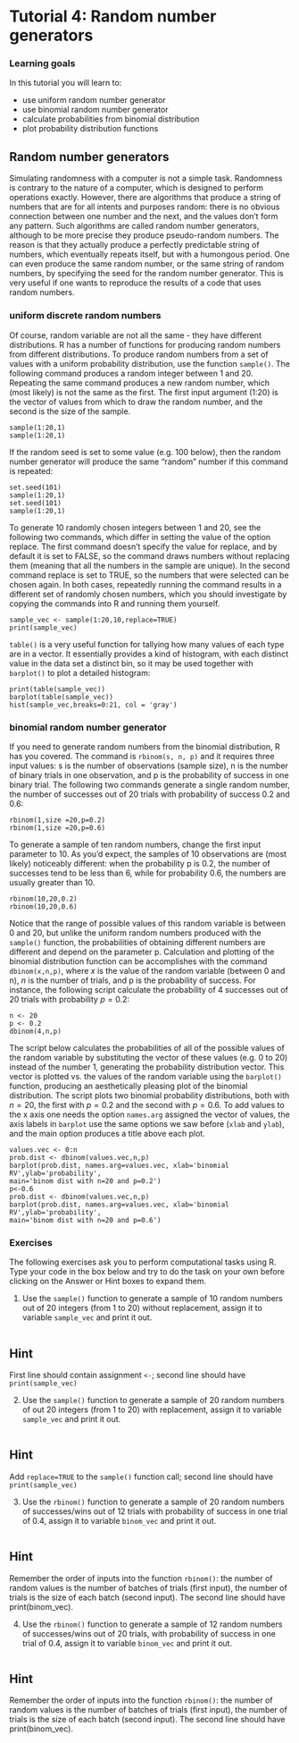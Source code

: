 # Tutorial 4: Random number generators {.unnumbered}

### Learning goals

In this tutorial you will learn to:

-   use uniform random number generator
-   use binomial random number generator
-   calculate probabilities from binomial distribution
-   plot probability distribution functions

## Random number generators

Simulating randomness with a computer is not a simple task. Randomness is contrary to the nature of a computer, which is designed to perform operations exactly. However, there are algorithms that produce a string of numbers that are for all intents and purposes random: there is no obvious connection between one number and the next, and the values don't form any pattern. Such algorithms are called random number generators, although to be more precise they produce pseudo-random numbers. The reason is that they actually produce a perfectly predictable string of numbers, which eventually repeats itself, but with a humongous period. One can even produce the same random number, or the same string of random numbers, by specifying the seed for the random number generator. This is very useful if one wants to reproduce the results of a code that uses random numbers.

### uniform discrete random numbers

Of course, random variable are not all the same - they have different distributions. R has a number of functions for producing random numbers from different distributions. To produce random numbers from a set of values with a uniform probability distribution, use the function `sample()`. The following command produces a random integer between 1 and 20. Repeating the same command produces a new random number, which (most likely) is not the same as the first. The first input argument (1:20) is the vector of values from which to draw the random number, and the second is the size of the sample.

```webr-r
sample(1:20,1)
sample(1:20,1)
```

If the random seed is set to some value (e.g. 100 below), then the random number generator will produce the same "random" number if this command is repeated:

```webr-r
set.seed(101)
sample(1:20,1)
set.seed(101)
sample(1:20,1)
```

To generate 10 randomly chosen integers between 1 and 20, see the following two commands, which differ in setting the value of the option replace. The first command doesn't specify the value for replace, and by default it is set to FALSE, so the command draws numbers without replacing them (meaning that all the numbers in the sample are unique). In the second command replace is set to TRUE, so the numbers that were selected can be chosen again. In both cases, repeatedly running the command results in a different set of randomly chosen numbers, which you should investigate by copying the commands into R and running them yourself.

```webr-r
sample_vec <- sample(1:20,10,replace=TRUE)
print(sample_vec)
```

`table()` is a very useful function for tallying how many values of each type are in a vector. It essentially provides a kind of histogram, with each distinct value in the data set a distinct bin, so it may be used together with `barplot()` to plot a detailed histogram:

```webr-r
print(table(sample_vec))
barplot(table(sample_vec))
hist(sample_vec,breaks=0:21, col = 'gray')
```

### binomial random number generator

If you need to generate random numbers from the binomial distribution, R has you covered. The command is `rbinom(s, n, p)` and it requires three input values: s is the number of observations (sample size), n is the number of binary trials in one observation, and p is the probability of success in one binary trial. The following two commands generate a single random number, the number of successes out of 20 trials with probability of success 0.2 and 0.6:

```webr-r
rbinom(1,size =20,p=0.2)
rbinom(1,size =20,p=0.6)
```

To generate a sample of ten random numbers, change the first input parameter to 10. As you'd expect, the samples of 10 observations are (most likely) noticeably different: when the probability p is 0.2, the number of successes tend to be less than 6, while for probability 0.6, the numbers are usually greater than 10.

```webr-r
rbinom(10,20,0.2)
rbinom(10,20,0.6)
```

Notice that the range of possible values of this random variable is between 0 and 20, but unlike the uniform random numbers produced with the `sample()` function, the probabilities of obtaining different numbers are different and depend on the parameter p. Calculation and plotting of the binomial distribution function can be accomplishes with the command `dbinom(x,n,p)`, where $x$ is the value of the random variable (between 0 and n), $n$ is the number of trials, and p is the probability of success. For instance, the following script calculate the probability of 4 successes out of 20 trials with probability $p=0.2$:

```webr-r
n <- 20
p <- 0.2
dbinom(4,n,p)
```

The script below calculates the probabilities of all of the possible values of the random variable by substituting the vector of these values (e.g. 0 to 20) instead of the number 1, generating the probability distribution vector. This vector is plotted vs. the values of the random variable using the `barplot()` function, producing an aesthetically pleasing plot of the binomial distribution. The script plots two binomial probability distributions, both with $n=20$, the first with $p=0.2$ and the second with $p=0.6$. To add values to the x axis one needs the option `names.arg` assigned the vector of values, the axis labels in `barplot` use the same options we saw before (`xlab` and `ylab`), and the main option produces a title above each plot.

```webr-r
values.vec <- 0:n
prob.dist <- dbinom(values.vec,n,p)
barplot(prob.dist, names.arg=values.vec, xlab='binomial RV',ylab='probability',
main='binom dist with n=20 and p=0.2')
p<-0.6
prob.dist <- dbinom(values.vec,n,p)
barplot(prob.dist, names.arg=values.vec, xlab='binomial RV',ylab='probability',
main='binom dist with n=20 and p=0.6')
```

### Exercises

The following exercises ask you to perform computational tasks using R. Type your code in the box below and try to do the task on your own before clicking on the Answer or Hint boxes to expand them.

1.  Use the `sample()` function to generate a sample of 10 random numbers out of 20 integers (from 1 to 20) without replacement, assign it to variable `sample_vec` and print it out.

```webr-r

```

::: {.callout-caution collapse="true"}
## Hint

First line should contain assignment `<-`; second line should have `print(sample_vec)`
:::


2.  Use the `sample()` function to generate a sample of 20 random numbers of out 20 integers (from 1 to 20) with replacement, assign it to variable `sample_vec` and print it out.

```webr-r

```

::: {.callout-caution collapse="true"}
## Hint

Add `replace=TRUE` to the `sample()` function call; second line should have `print(sample_vec)`
:::


3.  Use the `rbinom()` function to generate a sample of 20 random numbers of successes/wins out of 12 trials with probability of success in one trial of 0.4, assign it to variable `binom_vec` and print it out.

```webr-r

```

::: {.callout-caution collapse="true"}
## Hint

Remember the order of inputs into the function `rbinom()`: the number of random values is the number of batches of trials (first input), the number of trials is the size of each batch (second input). The second line should have print(binom_vec).
:::


4.  Use the `rbinom()` function to generate a sample of 12 random numbers of successes/wins out of 20 trials, with probability of success in one trial of 0.4, assign it to variable `binom_vec` and print it out.

```webr-r

```

::: {.callout-caution collapse="true"}
## Hint

Remember the order of inputs into the function `rbinom()`: the number of random values is the number of batches of trials (first input), the number of trials is the size of each batch (second input). The second line should have print(binom_vec).
:::

